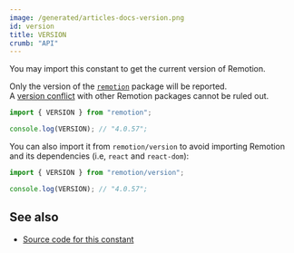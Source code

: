 ```yaml
---
image: /generated/articles-docs-version.png
id: version
title: VERSION
crumb: "API"
---
```


You may import this constant to get the current version of Remotion.

Only the version of the [`remotion`](/docs/remotion) package will be reported.  
A [version conflict](/docs/cli/versions) with other Remotion packages cannot be ruled out.

```ts twoslash title="Importing VERSION from remotion"
import { VERSION } from "remotion";

console.log(VERSION); // "4.0.57";
```

You can also import it from `remotion/version` to avoid importing Remotion and its dependencies (i.e, `react` and `react-dom`):

```ts twoslash title="Importing VERSION from remotion/version"
import { VERSION } from "remotion/version";

console.log(VERSION); // "4.0.57";
```

## See also

- [Source code for this constant](https://github.com/remotion-dev/remotion/blob/main/packages/core/src/version.ts)
